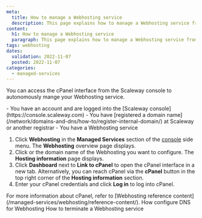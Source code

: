 ```yaml
---
meta:
  title: How to manage a Webhosting service
  description: This page explains how to manage a Webhosting service from the Scaleway console.
content:
  h1: How to manage a Webhosting service
  paragraph: This page explains how to manage a Webhosting service from the Scaleway console.
tags: webhosting 
dates:
  validation: 2022-11-07
  posted: 2022-11-07
categories:
  - managed-services
---
```


You can access the cPanel interface from the Scaleway console to autonomously mange your Webhosting service.

<Macro id="iam-requirements" />

<Message type="requirement">
  - You have an account and are logged into the [Scaleway console](https://console.scaleway.com)
  - You have [registered a domain name](/network/domains-and-dns/how-to/register-internal-domain/) at Scaleway or another registrar
  - You have a Webhosting service
</Message>

1. Click **Webhosting** in the **Managed Services** section of the [console](https://console.scaleway.com/) side menu. The **Webhosting** overview page displays.
2. Click <Icon name="seeMore" /> or the domain name of the Webhosting you want to configure. The **Hosting information** page displays.
3. Click **Dashboard** next to **Link to cPanel** to open the cPanel interface in a new tab.
    <Lightbox src="scaleway-webhosting-cpanel.webp" alt="" />
    <Message type="tip">
        Alternatively, you can reach cPanel via the **cPanel** button in the top right corner of the **Hosting information** section.
    </Message>
4. Enter your cPanel credentials and click **Log in** to log into cPanel. 

<Message type="tip">
    For more information about cPanel, refer to [Webhosting reference content](/managed-services/webhosting/reference-content/).
</Message>

<Navigation title="See Also">
  <PreviousButton to="/managed-serveices/webhosting/configure-dns-webhosting/">How configure DNS for Webhosting</PreviousButton>
  <NextButton to="/managed-serveices/webhosting/terminate-webhosting/">How to terminate a Webhosting service</NextButton>
</Navigation>